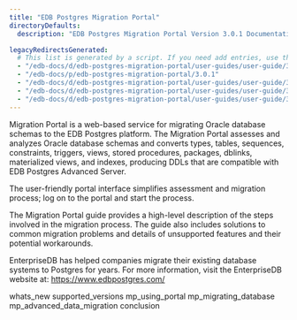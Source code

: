 ```yaml
---
title: "EDB Postgres Migration Portal"
directoryDefaults:
  description: "EDB Postgres Migration Portal Version 3.0.1 Documentation and release notes. EDB Postgre Migration Portal converts Oracle Schema to PostgreSQL online. "

legacyRedirectsGenerated:
  # This list is generated by a script. If you need add entries, use the `legacyRedirects` key.
  - "/edb-docs/d/edb-postgres-migration-portal/user-guides/user-guide/3.0.1/index.html"
  - "/edb-docs/p/edb-postgres-migration-portal/3.0.1"
  - "/edb-docs/d/edb-postgres-migration-portal/user-guides/user-guide/3.0.1/conclusion.html"
  - "/edb-docs/d/edb-postgres-migration-portal/user-guides/user-guide/3.0.1/whats_new.html"
  - "/edb-docs/d/edb-postgres-migration-portal/user-guides/user-guide/3.0.1/genindex.html"
---
```


<div id="index" class="registered_link"></div>

Migration Portal is a web-based service for migrating Oracle database schemas to the EDB Postgres platform. The Migration Portal assesses and analyzes Oracle database schemas and converts types, tables, sequences, constraints, triggers, views, stored procedures, packages, dblinks, materialized views, and indexes, producing DDLs that are compatible with EDB Postgres Advanced Server.

The user-friendly portal interface simplifies assessment and migration process; log on to the portal and start the process.

The Migration Portal guide provides a high-level description of the steps involved in the migration process. The guide also includes solutions to common migration problems and details of unsupported features and their potential workarounds.

EnterpriseDB has helped companies migrate their existing database systems to Postgres for years. For more information, visit the EnterpriseDB website at: <https://www.edbpostgres.com/>

<div class="toctree" maxdepth="3">

whats_new supported_versions mp_using_portal mp_migrating_database mp_advanced_data_migration conclusion

</div>
